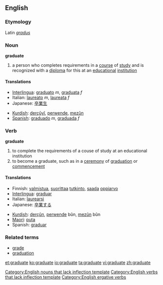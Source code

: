 ==English==
===Etymology===
Latin ''[[gradus]]''
===Noun===
'''graduate'''

# a person who completes requirements in a [[course]] of [[study]] and is recognized with a [[diploma]] for this at an [[educational]] [[institution]]

====Translations====
{{top}}
*[[Interlingua]]: [[graduato]] ''m'', [[graduata]] ''f''
*Italian: [[laureato]] ''m'', [[laureata]] ''f''
*Japanese: [[卒業生]]
{{mid}}
*[[Kurdish]]: [[derçûyî]], [[perwende]], [[mezûn]]
*[[Spanish]]: [[graduado]] ''m'', [[graduada]] ''f''
{{bottom}}

===Verb===
'''graduate'''

# to complete the requirements of a couse of study at an educational institution
# to become a graduate, such as in a [[ceremony]] of [[graduation]] or [[commencement]]

====Translations====
{{top}}
*Finnish: [[valmistua]], [[suorittaa]] [[tutkinto]], [[saada]] [[oppiarvo]]
*[[Interlingua]]: [[graduar]]
*Italian: [[laurearsi]]
*Japanese: [[卒業]]する
{{mid}}
*[[Kurdish]]: [[derçûn]], [[perwende]] bûn, [[mezûn]] bûn
*[[Maori]]: [[puta]]
*Spanish: [[graduar]]
{{bottom}}

===Related terms===
*[[grade]]
*[[graduation]]

[[Category:English nouns that lack inflection template]]
[[Category:English verbs that lack inflection template]]
[[Category:English ergative verbs]]

[[et:graduate]]
[[ko:graduate]]
[[io:graduate]]
[[ta:graduate]]
[[vi:graduate]]
[[zh:graduate]]